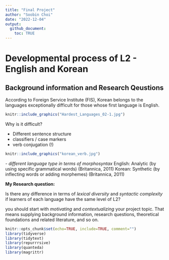 ```yaml
---
title: "Final Project"
author: "Soobin Choi"
date: "2022-12-04"
output: 
  github_document: 
    toc: TRUE
---
```


# Developmental process of L2 - English and Korean

## Background information and Research Qeustions

According to Foreign Service Institute (FIS), Korean belongs to the languages exceptionally difficult for those whose first language is English.


```r
knitr::include_graphics("Hardest_Languages_02-1.jpg")
```
Why is it difficult?

 - Different sentence structure
 - classifiers / case markers
 - verb conjugation (!)

```r
knitr::include_graphics("korean_verb.jpg")

```

 *- different language type in terms of morphosyntax*
   English: Analytic (by using specific grammatical words) (Britannica, 2011)
   Korean: Synthetic (by inflecting words or adding morphemes) (Britannica, 2011)
   
   
**My Research question: **

Is there any difference in terms of *lexical diversity* and *syntactic complexity* if learners of each language have the same level of L2?


 you should start with _motivating_ and _contextualizing_ your project topic. That means supplying background information, research questions, theoretical foundations and related literature, and so on.

```r
knitr::opts_chunk$set(echo=TRUE, include=TRUE, comment="")
library(tidyverse)
library(tidytext)
library(repurrrsive)
library(quanteda)
library(magrittr)
```
